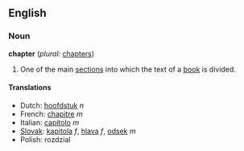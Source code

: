 ==English==
=== Noun ===
'''chapter''' (''plural:'' [[chapters]])

#One of the main [[section]]s into which the text of a [[book]] is divided.

==== Translations ====
*Dutch: [[hoofdstuk]] ''n''
*French: [[chapitre]] ''m''
*Italian: [[capitolo]] ''m''
*[[Slovak]]: [[kapitola]] ''f'', [[hlava]] ''f'', [[odsek]] ''m''
*Polish: rozdzial